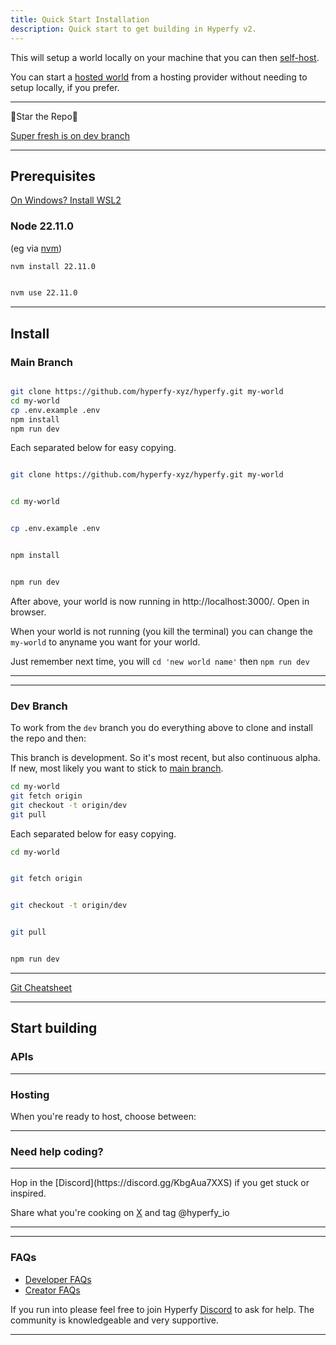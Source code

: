 ```yaml
---
title: Quick Start Installation
description: Quick start to get building in Hyperfy v2.
---
```



This will setup a world locally on your machine that you can then [self-host](/hosting/self).

You can start a [hosted world](/hosting/providers) from a hosting provider without needing to setup locally, if you prefer.

---

<Card title="Hyperfy v2 Repo" icon="star">

<GithubCard owner="hyperfy-xyz" repo="hyperfy"/>

🌟Star the Repo🌟

[Super fresh is on dev branch](https://github.com/hyperfy-xyz/hyperfy/tree/dev)
</Card>

---

## Prerequisites


<Aside title="WSL2 Recommended">

[On Windows?  Install WSL2](/guides/coding/#wsl2)

<Icon name="linux" />
</Aside>


### Node 22.11.0

(eg via [nvm](https://github.com/nvm-sh/nvm?tab=readme-ov-file#installing-and-updating))

```sh frame="none"
nvm install 22.11.0

```
```sh frame="none"

nvm use 22.11.0

```
---

## Install

### Main Branch

```sh frame="none"

git clone https://github.com/hyperfy-xyz/hyperfy.git my-world
cd my-world
cp .env.example .env
npm install
npm run dev

```
Each separated below for easy copying.

```sh frame="none"

git clone https://github.com/hyperfy-xyz/hyperfy.git my-world

```
```sh frame="none"

cd my-world

```
```sh frame="none"

cp .env.example .env

```
```sh frame="none"

npm install

```
```sh frame="none"

npm run dev

```

After above, your world is now running in http://localhost:3000/. Open in browser.

<Badge text="Success" variant="success" />

When your world is not running (you kill the terminal) you can change the `my-world` to anyname you want for your world.

Just remember next time, you will `cd 'new world name'` then `npm run dev`

---

---

### Dev Branch

To work from the `dev` branch you do everything above to clone and install the repo and then:

<Aside title="Alpha Branch" type="caution">

This branch is development.  So it's most recent, but also continuous alpha.  If new, most likely you want to stick to [main branch](https://github.com/hyperfy-xyz/hyperfy.git).

</Aside>


```sh frame="none"
cd my-world
git fetch origin
git checkout -t origin/dev
git pull
```
Each separated below for easy copying.

```sh frame="none"
cd my-world

```

```sh frame="none"

git fetch origin

```

```sh frame="none"

git checkout -t origin/dev

```

```sh frame="none"

git pull

```

```sh frame="none"

npm run dev

```

---


<Aside title="Need a Git refresher?" type="tip">

[Git Cheatsheet](https://education.github.com/git-cheat-sheet-education.pdf)

</Aside>


---

## Start building

### APIs

<LinkCard title="For all things APIs, head over to Getting Started 📖" href="/docs/getting-started" />

---


### Hosting

When you're ready to host, choose between:

<LinkCard title="Self-hosting" href="/hosting/self" />
<LinkCard title="Hosting Provider" href="/hosting/provider" />


---

### Need help coding?

<LinkCard title="AI can be your friend, and the community is here to help." href="/guides/coding/ai/" />


---

<Aside type="tip" title="Have fun!">
Hop in the [Discord](https://discord.gg/KbgAua7XXS) if you get stuck or inspired.

Share what you're cooking on [X](https://x.com/hyperfy_io) and tag @hyperfy_io
</Aside>

---

<LinkCard title=" 🎮  Play in the v2 sandbox to see where current `dev` branch is." href="https://play.hyperfy.xyz/" />

---

### FAQs

- [Developer FAQs](/faq/developer)
- [Creator FAQs](/faq/creator)

If you run into please feel free to join Hyperfy [Discord](https://discord.gg/KbgAua7XXS) to ask for help.  The community is knowledgeable and very supportive.

---